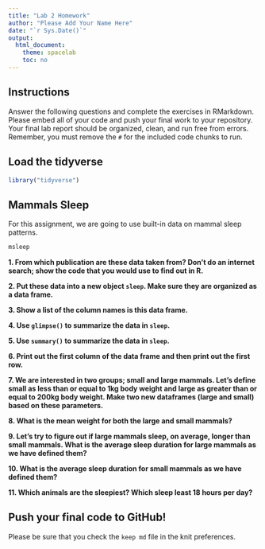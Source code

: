 ```yaml
---
title: "Lab 2 Homework"
author: "Please Add Your Name Here"
date: "`r Sys.Date()`"
output:
  html_document:
    theme: spacelab
    toc: no
---
```


## Instructions
Answer the following questions and complete the exercises in RMarkdown. Please embed all of your code and push your final work to your repository. Your final lab report should be organized, clean, and run free from errors. Remember, you must remove the `#` for the included code chunks to run.  

## Load the tidyverse
```r
library("tidyverse")
```

## Mammals Sleep
For this assignment, we are going to use built-in data on mammal sleep patterns.  
```r
msleep
```

**1. From which publication are these data taken from? Don't do an internet search; show the code that you would use to find out in R.**

**2. Put these data into a new object `sleep`. Make sure they are organized as a data frame.**  


**3. Show a list of the column names is this data frame.**


**4. Use `glimpse()` to summarize the data in `sleep`.**


**5. Use `summary()` to summarize the data in `sleep`.**


**6. Print out the first column of the data frame and then print out the first row.**


**7. We are interested in two groups; small and large mammals. Let's define small as less than or equal to 1kg body weight and large as greater than or equal to 200kg body weight. Make two new dataframes (large and small) based on these parameters.**  


**8. What is the mean weight for both the large and small mammals?**


**9. Let's try to figure out if large mammals sleep, on average, longer than small mammals. What is the average sleep duration for large mammals as we have defined them?**


**10. What is the average sleep duration for small mammals as we have defined them?**


**11. Which animals are the sleepiest? Which sleep least 18 hours per day?**  

## Push your final code to GitHub!
Please be sure that you check the `keep md` file in the knit preferences.  